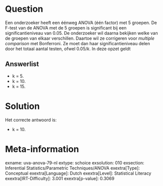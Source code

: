 Question
========

Een onderzoeker heeft een éénweg ANOVA (één factor) met 5 groepen. De
F-test van de ANOVA met de 5 groepen is significant bij een
significantieniveau van 0.05. De onderzoeker wil daarna bekijken welke
van de groepen van elkaar verschillen. Daartoe wil ze corrigeren voor *multiple comparison* met Bonferroni. Ze moet dan haar
significantieniveau delen door het totaal aantal testen, ofwel 0.05/*k*.
In deze opzet geldt

Answerlist
----------

* k = 5.
* k = 10.
* k = 15.

Solution
========

Het correcte antwoord is: 

* k = 10.

Meta-information
================
exname: uva-anova-79-nl
extype: schoice
exsolution: 010
exsection: Inferential Statistics/Parametric Techniques/ANOVA
exextra[Type]: Conceptual
exextra[Language]: Dutch
exextra[Level]: Statistical Literacy
exextra[IRT-Difficulty]: 3.001
exextra[p-value]: 0.3069
